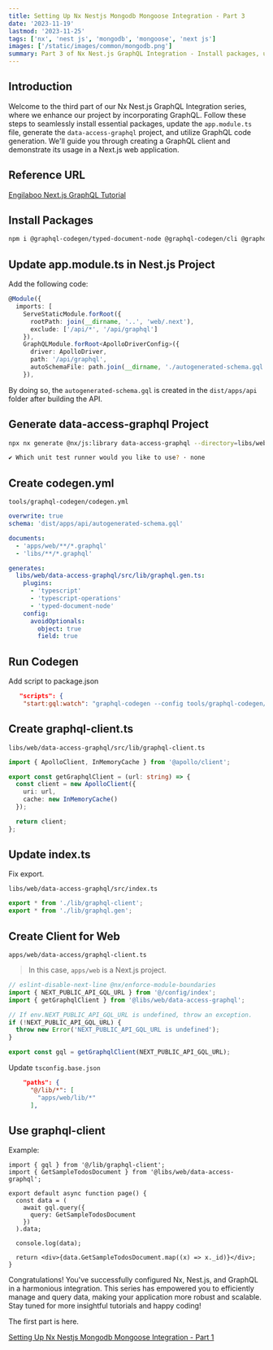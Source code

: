 ```yaml
---
title: Setting Up Nx Nestjs Mongodb Mongoose Integration - Part 3
date: '2023-11-19'
lastmod: '2023-11-25'
tags: ['nx', 'nest js', 'mongodb', 'mongoose', 'next js']
images: ['/static/images/common/mongodb.png']
summary: Part 3 of Nx Nest.js GraphQL Integration - Install packages, update configs, generate GraphQL client for seamless integration. Enhance data management and scalability. Congrats on completing this guide to harmonious Nx, Nest.js, GraphQL integration! Stay tuned for more tutorials.
---
```


## Introduction

Welcome to the third part of our Nx Nest.js GraphQL Integration series, where we enhance our project by incorporating GraphQL. Follow these steps to seamlessly install essential packages, update the `app.module.ts` file, generate the `data-access-graphql` project, and utilize GraphQL code generation. We'll guide you through creating a GraphQL client and demonstrate its usage in a Next.js web application.

<TOCInline toc={props.toc} exclude="Introduction" />

## Reference URL

[Engilaboo Next.js GraphQL Tutorial](https://www.engilaboo.com/nextjs-graphql/)

## Install Packages

```bash
npm i @graphql-codegen/typed-document-node @graphql-codegen/cli @graphql-codegen/typescript-operations @apollo/client
```

## Update app.module.ts in Nest.js Project

Add the following code:

```typescript
@Module({
  imports: [
    ServeStaticModule.forRoot({
      rootPath: join(__dirname, '..', 'web/.next'),
      exclude: ['/api/*', '/api/graphql']
    }),
    GraphQLModule.forRoot<ApolloDriverConfig>({
      driver: ApolloDriver,
      path: '/api/graphql',
      autoSchemaFile: path.join(__dirname, './autogenerated-schema.gql')
    }),
```

By doing so, the `autogenerated-schema.gql` is created in the `dist/apps/api` folder after building the API.

## Generate data-access-graphql Project

```bash
npx nx generate @nx/js:library data-access-graphql --directory=libs/web/data-access-graphql --importPath=@libs/web/data-access-graphql --tags=scope:web --bundler=swc

✔ Which unit test runner would you like to use? · none
```

## Create codegen.yml

`tools/graphql-codegen/codegen.yml`

```yaml
overwrite: true
schema: 'dist/apps/api/autogenerated-schema.gql'

documents:
  - 'apps/web/**/*.graphql'
  - 'libs/**/*.graphql'

generates:
  libs/web/data-access-graphql/src/lib/graphql.gen.ts:
    plugins:
      - 'typescript'
      - 'typescript-operations'
      - 'typed-document-node'
    config:
      avoidOptionals:
        object: true
        field: true
```

## Run Codegen

Add script to package.json

```json
   "scripts": {
    "start:gql:watch": "graphql-codegen --config tools/graphql-codegen/codegen.yml --watch",
 ```

## Create graphql-client.ts

`libs/web/data-access-graphql/src/lib/graphql-client.ts`

```typescript
import { ApolloClient, InMemoryCache } from '@apollo/client';

export const getGraphqlClient = (url: string) => {
  const client = new ApolloClient({
    uri: url,
    cache: new InMemoryCache()
  });

  return client;
};

```

## Update index.ts

Fix export.

`libs/web/data-access-graphql/src/index.ts`

```typescript
export * from './lib/graphql-client';
export * from './lib/graphql.gen';
```

## Create Client for Web

`apps/web/data-access/graphql-client.ts`

> In this case, `apps/web` is a Next.js project.

```typescript
// eslint-disable-next-line @nx/enforce-module-boundaries
import { NEXT_PUBLIC_API_GQL_URL } from '@/config/index';
import { getGraphqlClient } from '@libs/web/data-access-graphql';

// If env.NEXT_PUBLIC_API_GQL_URL is undefined, throw an exception.
if (!NEXT_PUBLIC_API_GQL_URL) {
  throw new Error('NEXT_PUBLIC_API_GQL_URL is undefined');
}

export const gql = getGraphqlClient(NEXT_PUBLIC_API_GQL_URL);

```

Update `tsconfig.base.json`

```json
    "paths": {
      "@/lib/*": [
        "apps/web/lib/*"
      ],
```

## Use graphql-client

Example:

```tsx
import { gql } from '@/lib/graphql-client';
import { GetSampleTodosDocument } from '@libs/web/data-access-graphql';

export default async function page() {
  const data = (
    await gql.query({
      query: GetSampleTodosDocument
    })
  ).data;

  console.log(data);

  return <div>{data.GetSampleTodosDocument.map((x) => x._id)}</div>;
}
```

Congratulations! You've successfully configured Nx, Nest.js, and GraphQL in a harmonious integration. This series has empowered you to efficiently manage and query data, making your application more robust and scalable. Stay tuned for more insightful tutorials and happy coding!

The first part is here.

[Setting Up Nx Nestjs Mongodb Mongoose Integration - Part 1](/blog/54-nx-nestjs-mongodb-mongoose-part1/)